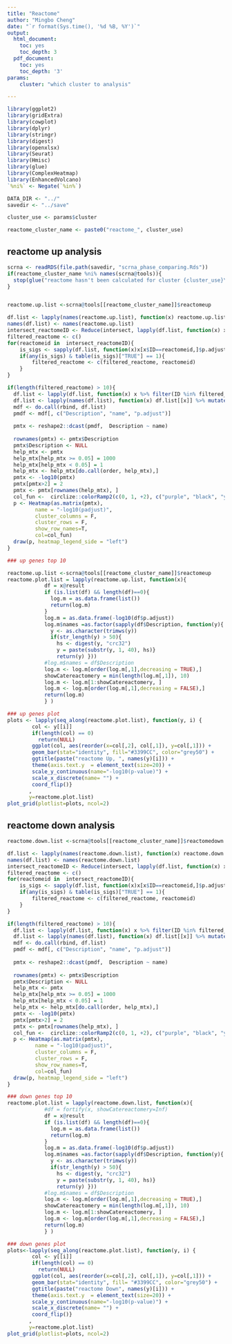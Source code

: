 ```yaml
---
title: "Reactome"
author: "Mingbo Cheng"
date: "`r format(Sys.time(), '%d %B, %Y')`" 
output:
  html_document:
    toc: yes
    toc_depth: 3
  pdf_document:
    toc: yes
    toc_depth: '3'
params:
    cluster: "which cluster to analysis"

---
```


```r
library(ggplot2)
library(gridExtra)
library(cowplot)
library(dplyr) 
library(stringr)
library(digest)
library(openxlsx)
library(Seurat)
library(Hmisc)
library(glue)
library(ComplexHeatmap)
library(EnhancedVolcano)
`%ni%` <- Negate(`%in%`)

DATA_DIR <- "../"
savedir <- "../save"

cluster_use <- params$cluster

reactome_cluster_name <- paste0("reactome_", cluster_use)
```

## reactome up analysis

```r
scrna <- readRDS(file.path(savedir, "scrna_phase_comparing.Rds"))
if(reactome_cluster_name %ni% names(scrna@tools)){
  stop(glue("reactome hasn't been calculated for cluster {cluster_use}\n Please run [scrna_reactome]!!!"))
}


reactome.up.list <-scrna@tools[[reactome_cluster_name]]$reactomeup

df.list <- lapply(names(reactome.up.list), function(x) reactome.up.list[[x]]@result)
names(df.list) <- names(reactome.up.list)
intersect_reactomeID <- Reduce(intersect, lapply(df.list, function(x) x$ID))
filtered_reactome <- c()
for(reactomeid in  intersect_reactomeID){
    is_sigs <- sapply(df.list, function(x)x[x$ID==reactomeid,]$p.adjust < 0.05)
    if(any(is_sigs) & table(is_sigs)["TRUE"] == 1){
        filtered_reactome <- c(filtered_reactome, reactomeid)
    }
}

if(length(filtered_reactome) > 10){
  df.list <- lapply(df.list, function(x) x %>% filter(ID %in% filtered_reactome) )
  df.list <- lapply(names(df.list), function(x) df.list[[x]] %>% mutate(name=x))
  mdf <- do.call(rbind, df.list)
  pmdf <- mdf[, c("Description", "name", "p.adjust")]
  
  pmtx <- reshape2::dcast(pmdf,  Description ~ name)
  
  rownames(pmtx) <- pmtx$Description
  pmtx$Description <- NULL
  help_mtx <- pmtx
  help_mtx[help_mtx >= 0.05] = 1000
  help_mtx[help_mtx < 0.05] = 1
  help_mtx <- help_mtx[do.call(order, help_mtx),]
  pmtx <- -log10(pmtx)
  pmtx[pmtx>2] = 2
  pmtx <- pmtx[rownames(help_mtx), ]
  col_fun <-  circlize::colorRamp2(c(0, 1, +2), c("purple", "black", "yellow"))
  p <- Heatmap(as.matrix(pmtx),
         name = "-log10(padjust)",
         cluster_columns = F,
         cluster_rows = F,
         show_row_names=T,
         col=col_fun)
  draw(p, heatmap_legend_side = "left")
}

```


```r
### up genes top 10

reactome.up.list <-scrna@tools[[reactome_cluster_name]]$reactomeup
reactome.plot.list = lapply(reactome.up.list, function(x){ 
            df = x@result 
            if (is.list(df) && length(df)==0){
              log.m = as.data.frame(list())
              return(log.m)
            }
            log.m = as.data.frame(-log10(df$p.adjust))
            log.m$names =as.factor(sapply(df$Description, function(y){
              y <- as.character(trimws(y))
              if(str_length(y) > 50){
                hs <- digest(y, "crc32") 
                y = paste(substr(y, 1, 40), hs)}
                return(y) })) 
            #log.m$names = df$Description
            log.m <- log.m[order(log.m[,1],decreasing = TRUE),]
            showCatereactomery = min(length(log.m[,1]), 10) 
            log.m <- log.m[1:showCatereactomery, ]
            log.m <- log.m[order(log.m[,1],decreasing = FALSE),]    
            return(log.m)
            } )

### up genes plot
plots <- lapply(seq_along(reactome.plot.list), function(y, i) {
        col <- y[[i]] 
        if(length(col) == 0)
          return(NULL)
        ggplot(col, aes(reorder(x=col[,2], col[,1]), y=col[,1])) + 
        geom_bar(stat="identity", fill="#3399CC", color="grey50") +
        ggtitle(paste("reactome Up, ", names(y)[i])) +
        theme(axis.text.y  = element_text(size=20)) +
        scale_y_continuous(name="-log10(p-value)") +
        scale_x_discrete(name= "") +
        coord_flip()}
       ,
       y=reactome.plot.list)
plot_grid(plotlist=plots, ncol=2)
```

## reactome down analysis

```r
reactome.down.list <-scrna@tools[[reactome_cluster_name]]$reactomedown

df.list <- lapply(names(reactome.down.list), function(x) reactome.down.list[[x]]@result)
names(df.list) <- names(reactome.down.list)
intersect_reactomeID <- Reduce(intersect, lapply(df.list, function(x) x$ID))
filtered_reactome <- c()
for(reactomeid in  intersect_reactomeID){
    is_sigs <- sapply(df.list, function(x)x[x$ID==reactomeid,]$p.adjust < 0.05)
    if(any(is_sigs) & table(is_sigs)["TRUE"] == 1){
        filtered_reactome <- c(filtered_reactome, reactomeid)
    }
}

if(length(filtered_reactome) > 10){
  df.list <- lapply(df.list, function(x) x %>% filter(ID %in% filtered_reactome) )
  df.list <- lapply(names(df.list), function(x) df.list[[x]] %>% mutate(name=x))
  mdf <- do.call(rbind, df.list)
  pmdf <- mdf[, c("Description", "name", "p.adjust")]
  
  pmtx <- reshape2::dcast(pmdf,  Description ~ name)
  
  rownames(pmtx) <- pmtx$Description
  pmtx$Description <- NULL
  help_mtx <- pmtx
  help_mtx[help_mtx >= 0.05] = 1000
  help_mtx[help_mtx < 0.05] = 1
  help_mtx <- help_mtx[do.call(order, help_mtx),]
  pmtx <- -log10(pmtx)
  pmtx[pmtx>2] = 2
  pmtx <- pmtx[rownames(help_mtx), ]
  col_fun <-  circlize::colorRamp2(c(0, 1, +2), c("purple", "black", "yellow"))
  p <- Heatmap(as.matrix(pmtx),
         name = "-log10(padjust)",
         cluster_columns = F,
         cluster_rows = F,
         show_row_names=T,
         col=col_fun)
  draw(p, heatmap_legend_side = "left")
}
```


```r

### down genes top 10
reactome.plot.list = lapply(reactome.down.list, function(x){
            #df = fortify(x, showCatereactomery=Inf)
            df = x@result
            if (is.list(df) && length(df)==0){
              log.m = as.data.frame(list())
              return(log.m)
            }
            log.m = as.data.frame(-log10(df$p.adjust))
            log.m$names =as.factor(sapply(df$Description, function(y){
              y <- as.character(trimws(y))
              if(str_length(y) > 50){
                hs <- digest(y, "crc32") 
                y = paste(substr(y, 1, 40), hs)}
                return(y) })) 
            #log.m$names = df$Description
            log.m <- log.m[order(log.m[,1],decreasing = TRUE),]
            showCatereactomery = min(length(log.m[,1]), 10)
            log.m <- log.m[1:showCatereactomery, ]
            log.m <- log.m[order(log.m[,1],decreasing = FALSE),]
            return(log.m)
            } )

### down genes plot
plots<-lapply(seq_along(reactome.plot.list), function(y, i) {
        col <- y[[i]]
        if(length(col) == 0)
          return(NULL)
        ggplot(col, aes(reorder(x=col[,2], col[,1]), y=col[,1])) +
        geom_bar(stat="identity", fill= "#3399CC", color="grey50") +
        ggtitle(paste("reactome Down", names(y)[i])) +
        theme(axis.text.y  = element_text(size=20)) +
        scale_y_continuous(name="-log10(p-value)") +
        scale_x_discrete(name= "") +
        coord_flip()}
       ,
       y=reactome.plot.list)
plot_grid(plotlist=plots, ncol=2)
```
